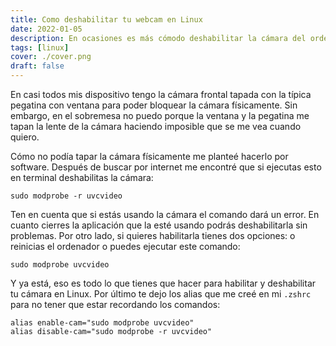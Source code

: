 ```yaml
---
title: Como deshabilitar tu webcam en Linux
date: 2022-01-05
description: En ocasiones es más cómodo deshabilitar la cámara del ordenador mediante software que físicamente. En este articulo te explico como hacerlo en Linux.
tags: [linux]
cover: ./cover.png
draft: false
---
```


En casi todos mis dispositivo tengo la cámara frontal tapada con la típica pegatina con ventana para poder bloquear la cámara físicamente. Sin embargo, en el sobremesa no puedo porque la ventana y la pegatina me tapan la lente de la cámara haciendo imposible que se me vea cuando quiero.

Cómo no podía tapar la cámara físicamente me planteé hacerlo por software. Después de buscar por internet me encontré que si ejecutas esto en terminal deshabilitas la cámara:

```shell
sudo modprobe -r uvcvideo
```

Ten en cuenta que si estás usando la cámara el comando dará un error. En cuanto cierres la aplicación que la esté usando podrás deshabilitarla sin problemas. Por otro lado, si quieres habilitarla tienes dos opciones: o reinicias el ordenador o puedes ejecutar este comando:

```shell
sudo modprobe uvcvideo
```

Y ya está, eso es todo lo que tienes que hacer para habilitar y deshabilitar tu cámara en Linux. Por último te dejo los alias que me creé en mi `.zshrc` para no tener que estar recordando los comandos:

```shell
alias enable-cam="sudo modprobe uvcvideo"
alias disable-cam="sudo modprobe -r uvcvideo"
```
